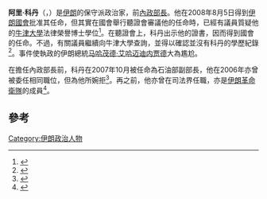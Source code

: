'''阿里·科丹'''（{{lang-fa|علی کردان}}，{{bd|1958年||2009年|11月22日|catIdx=Kordan, Ali}}）是[[伊朗|伊朗]]的保守派政治家，前[[伊朗內政部長|內政部長]]。他在2008年8月5日得到[[伊朗國會|伊朗國會]]批准其任命，但其實在國會舉行聽證會審議他的任命時，已經有議員質疑他的[[牛津大學|牛津大學]]法律榮譽博士學位<ref>{{cite news 
|url=http://www.tehrantimes.com/Index_view.asp?code=174684
|title=Majlis Confirms 3 Ministers
|publisher=[[Tehran_Times|Tehran Times]]
|date=2008-08-06
|accessdate=2008-08-10}}
</ref>。在聽證會上，科丹出示他的證書，因而得到國會的任命。不過，有關議員繼續向牛津大學查詢，並得以確認並沒有科丹的學歷紀錄<ref>{{cite news|title=伊朗內政部長 虛報牛津學歷|publisher=《am730》|pages=20|date=2008-08-14}}</ref>。事件使執政的伊朗總統[[马哈茂德·艾哈迈迪内贾德|马哈茂德·艾哈迈迪内贾德]]大為尷尬。

在擔任內政部長前，科丹在2007年10月被任命為石油部副部長，他在2006年亦曾被委任相同職位，但為他所婉拒<ref name=amanat2007>{{cite web
|author=Amanat, Reza
|url=http://www.rigzone.com/news/article.asp?a_id=51325
|title=Ali Kordan Appointed Iranian Deputy Oil Minister
|date= 2007-10-11
|language=en}}</ref>。再之前，他亦曾在司法界任職，亦是[[伊朗革命衛隊|伊朗革命衛隊]]的成員<ref>{{cite news
|url=http://afp.google.com/article/ALeqM5h4Z2N8unisuEf3BfdA5emx9Qt28Q
|title=Iran parliament approves new reshuffle
|publisher=[[Agence_France-Presse|Agence France-Presse]]
|date=2008-08-05
|accessdate=2008-08-10
|deadurl=yes
|archiveurl=https://web.archive.org/web/20110520155528/http://afp.google.com/article/ALeqM5h4Z2N8unisuEf3BfdA5emx9Qt28Q
|archivedate=2011-05-20
}}</ref>。

== 參考 ==
{{Reflist}}

{{Asia-poli-bio-stub}}
{{Iran-stub}}

[[Category:伊朗政治人物|Category:伊朗政治人物]]